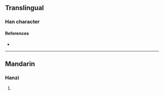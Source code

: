 {{character info/new}}
==Translingual==

===Han character===
{{Han char|rn=96|rad=玉|as=14|sn=18|four=14147|canj=MGTOE|ids=⿰𤣩蒦}}

====References====
* {{Han ref|kx=0744.250|dkj=21316|dj=1153.080|hdz=21139.110|uh=74C1|ud=29889|bh=F043|bd=61507}}

----

==Mandarin==

===Hanzi===
{{cmn-hanzi|pin=[[huò]] ([[huo4]])|wg=huo<sup>4</sup>}}

# {{defn|lang=cmn|sort=玉14}}